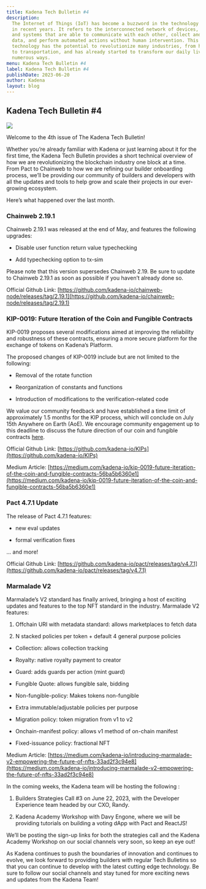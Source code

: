 ```yaml
---
title: Kadena Tech Bulletin #4
description:
  The Internet of Things (IoT) has become a buzzword in the technology industry
  in recent years. It refers to the interconnected network of devices, sensors,
  and systems that are able to communicate with each other, collect and share
  data, and perform automated actions without human intervention. This
  technology has the potential to revolutionize many industries, from healthcare
  to transportation, and has already started to transform our daily lives in
  numerous ways.
menu: Kadena Tech Bulletin #4
label: Kadena Tech Bulletin #4
publishDate: 2023-06-20
author: Kadena
layout: blog
---
```


## Kadena Tech Bulletin #4

![](/assets/blog/1_2SE_f06Kj-A0xvlHr0XKIg.webp)

Welcome to the 4th issue of The Kadena Tech Bulletin!

Whether you’re already familiar with Kadena or just learning about it for the
first time, the Kadena Tech Bulletin provides a short technical overview of how
we are revolutionizing the blockchain industry one block at a time. From Pact to
Chainweb to how we are refining our builder onboarding process, we’ll be
providing our community of builders and developers with all the updates and
tools to help grow and scale their projects in our ever-growing ecosystem.

Here’s what happened over the last month.

### Chainweb 2.19.1

Chainweb 2.19.1 was released at the end of May, and features the following
upgrades:

- Disable user function return value typechecking

- Add typechecking option to tx-sim

Please note that this version supersedes Chainweb 2.19. Be sure to update to
Chainweb 2.19.1 as soon as possible if you haven’t already done so.

Official Github Link:
[https://github.com/kadena-io/chainweb-node/releases/tag/2.19.1](https://github.com/kadena-io/chainweb-node/releases/tag/2.19.1)

### KIP-0019: Future Iteration of the Coin and Fungible Contracts

KIP-0019 proposes several modifications aimed at improving the reliability and
robustness of these contracts, ensuring a more secure platform for the exchange
of tokens on Kadena’s Platform.

The proposed changes of KIP-0019 include but are not limited to the following:

- Removal of the rotate function

- Reorganization of constants and functions

- Introduction of modifications to the verification-related code

We value our community feedback and have established a time limit of
approximately 1.5 months for the KIP process, which will conclude on July 15th
Anywhere on Earth (AoE). We encourage community engagement up to this deadline
to discuss the future direction of our coin and fungible contracts
[here](https://github.com/kadena-io/KIPs/pull/43).

Official Github Link:
[https://github.com/kadena-io/KIPs](https://github.com/kadena-io/KIPs)

Medium Article:
[https://medium.com/kadena-io/kip-0019-future-iteration-of-the-coin-and-fungible-contracts-56ba5b6360e1](https://medium.com/kadena-io/kip-0019-future-iteration-of-the-coin-and-fungible-contracts-56ba5b6360e1)

### Pact 4.7.1 Update

The release of Pact 4.7.1 features:

- new eval updates

- formal verification fixes

… and more!

Official Github Link:
[https://github.com/kadena-io/pact/releases/tag/v4.7.1](https://github.com/kadena-io/pact/releases/tag/v4.7.1)

### Marmalade V2

Marmalade’s V2 standard has finally arrived, bringing a host of exciting updates
and features to the top NFT standard in the industry. Marmalade V2 features:

1.  Offchain URI with metadata standard: allows marketplaces to fetch data

2.  N stacked policies per token + default 4 general purpose policies

- Collection: allows collection tracking

- Royalty: native royalty payment to creator

- Guard: adds guards per action (mint guard)

- Fungible Quote: allows fungible sale, bidding

- Non-fungible-policy: Makes tokens non-fungible

- Extra immutable/adjustable policies per purpose

- Migration policy: token migration from v1 to v2

- Onchain-manifest policy: allows v1 method of on-chain manifest

- Fixed-issuance policy: fractional NFT

Medium Article:
[https://medium.com/kadena-io/introducing-marmalade-v2-empowering-the-future-of-nfts-33ad2f3c94e8](https://medium.com/kadena-io/introducing-marmalade-v2-empowering-the-future-of-nfts-33ad2f3c94e8)

In the coming weeks, the Kadena team will be hosting the following :

1.  Builders Strategies Call #3 on June 22, 2023, with the Developer Experience
    team headed by our CXO, Randy.

2.  Kadena Academy Workshop with Davy Engone, where we will be providing
    tutorials on building a voting dApp with Pact and ReactJS!

We’ll be posting the sign-up links for both the strategies call and the Kadena
Academy Workshop on our social channels very soon, so keep an eye out!

As Kadena continues to push the boundaries of innovation and continues to
evolve, we look forward to providing builders with regular Tech Bulletins so
that you can continue to develop with the latest cutting edge technology. Be
sure to follow our social channels and stay tuned for more exciting news and
updates from the Kadena Team!
